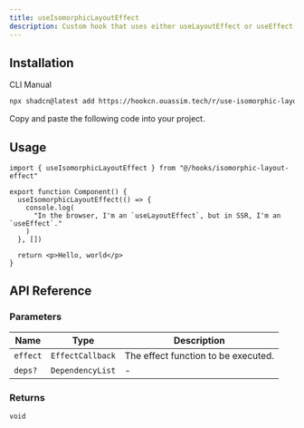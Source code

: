 ```yaml
---
title: useIsomorphicLayoutEffect
description: Custom hook that uses either useLayoutEffect or useEffect based on the environment (client-side or server-side).
---
```


## Installation

<Tabs defaultValue="cli">

<TabsList>
  <TabsTrigger value="cli">CLI</TabsTrigger>
  <TabsTrigger value="manual">Manual</TabsTrigger>
</TabsList>

<TabsContent value="cli">

```bash
npx shadcn@latest add https://hookcn.ouassim.tech/r/use-isomorphic-layout-effect
```

</TabsContent>

<TabsContent value="manual">

<Steps>

<Step>Copy and paste the following code into your project.</Step>

<ComponentSource name="use-isomorphic-layout-effect" />

</Steps>

</TabsContent>

</Tabs>

## Usage

```tsx {1, 4-7}
import { useIsomorphicLayoutEffect } from "@/hooks/isomorphic-layout-effect"

export function Component() {
  useIsomorphicLayoutEffect(() => {
    console.log(
      "In the browser, I'm an `useLayoutEffect`, but in SSR, I'm an `useEffect`."
    )
  }, [])

  return <p>Hello, world</p>
}
```

## API Reference

### Parameters

| Name     | Type             | Description                         |
| -------- | ---------------- | ----------------------------------- |
| `effect` | `EffectCallback` | The effect function to be executed. |
| `deps?`  | `DependencyList` | -                                   |

### Returns

`void`
